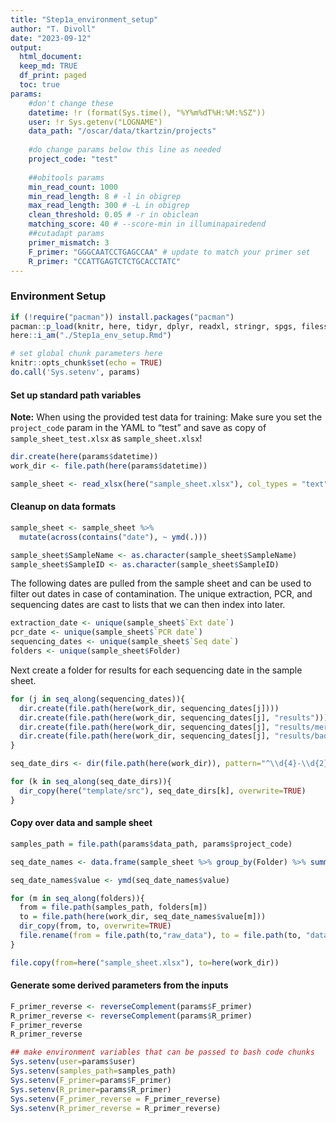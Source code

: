 ```yaml
---
title: "Step1a_environment_setup"
author: "T. Divoll"
date: "2023-09-12"
output: 
  html_document:
  keep_md: TRUE
  df_print: paged
  toc: true
params:
    #don't change these
    datetime: !r (format(Sys.time(), "%Y%m%dT%H:%M:%SZ"))
    user: !r Sys.getenv("LOGNAME")
    data_path: "/oscar/data/tkartzin/projects"
  
    #do change params below this line as needed
    project_code: "test"
    
    ##obitools params
    min_read_count: 1000
    min_read_length: 8 # -l in obigrep
    max_read_length: 300 # -L in obigrep
    clean_threshold: 0.05 # -r in obiclean
    matching_score: 40 # --score-min in illuminapairedend
    ##cutadapt params
    primer_mismatch: 3
    F_primer: "GGGCAATCCTGAGCCAA" # update to match your primer set
    R_primer: "CCATTGAGTCTCTGCACCTATC"
---
```


### Environment Setup
```r
if (!require("pacman")) install.packages("pacman")
pacman::p_load(knitr, here, tidyr, dplyr, readxl, stringr, spgs, filesstrings, lubridate, fs)
here::i_am("./Step1a_env_setup.Rmd")
```

```r
# set global chunk parameters here
knitr::opts_chunk$set(echo = TRUE)
do.call('Sys.setenv', params)
```

#### Set up standard path variables

**Note:** When using the provided test data for training:
Make sure you set the `project_code` param in the YAML to "test" and save as copy of `sample_sheet_test.xlsx` as `sample_sheet.xlsx`!

```r
dir.create(here(params$datetime))
work_dir <- file.path(here(params$datetime))

sample_sheet <- read_xlsx(here("sample_sheet.xlsx"), col_types = "text")
```

#### Cleanup on data formats
```r
sample_sheet <- sample_sheet %>%
  mutate(across(contains("date"), ~ ymd(.)))

sample_sheet$SampleName <- as.character(sample_sheet$SampleName)
sample_sheet$SampleID <- as.character(sample_sheet$SampleID)
```

The following dates are pulled from the sample sheet and can be used to filter out dates in case of contamination. The unique extraction, PCR, and sequencing dates are cast to lists that we can then index into later.
```r
extraction_date <- unique(sample_sheet$`Ext date`)
pcr_date <- unique(sample_sheet$`PCR date`)
sequencing_dates <- unique(sample_sheet$`Seq date`)
folders <- unique(sample_sheet$Folder)
```

Next create a folder for results for each sequencing date in the sample sheet.
```r
for (j in seq_along(sequencing_dates)){
  dir.create(file.path(here(work_dir, sequencing_dates[j])))
  dir.create(file.path(here(work_dir, sequencing_dates[j], "results")))
  dir.create(file.path(here(work_dir, sequencing_dates[j], "results/merged")))
  dir.create(file.path(here(work_dir, sequencing_dates[j], "results/bad_controls_path")))
}

seq_date_dirs <- dir(file.path(here(work_dir)), pattern="^\\d{4}-\\d{2}-\\d{2}", full.names=TRUE)

for (k in seq_along(seq_date_dirs)){
  dir_copy(here("template/src"), seq_date_dirs[k], overwrite=TRUE)
}
```

#### Copy over data and sample sheet
```r
samples_path = file.path(params$data_path, params$project_code)

seq_date_names <- data.frame(sample_sheet %>% group_by(Folder) %>% summarise(value = unique(`Seq date`)))

seq_date_names$value <- ymd(seq_date_names$value)

for (m in seq_along(folders)){
  from = file.path(samples_path, folders[m])
  to = file.path(here(work_dir, seq_date_names$value[m]))
  dir_copy(from, to, overwrite=TRUE)
  file.rename(from = file.path(to,"raw_data"), to = file.path(to, "data"))
}

file.copy(from=here("sample_sheet.xlsx"), to=here(work_dir))

```

#### Generate some derived parameters from the inputs

```r
F_primer_reverse <- reverseComplement(params$F_primer)
R_primer_reverse <- reverseComplement(params$R_primer)
F_primer_reverse 
R_primer_reverse
```

```r
## make environment variables that can be passed to bash code chunks
Sys.setenv(user=params$user)
Sys.setenv(samples_path=samples_path)
Sys.setenv(F_primer=params$F_primer)
Sys.setenv(R_primer=params$R_primer)
Sys.setenv(F_primer_reverse = F_primer_reverse)
Sys.setenv(R_primer_reverse = R_primer_reverse)
```